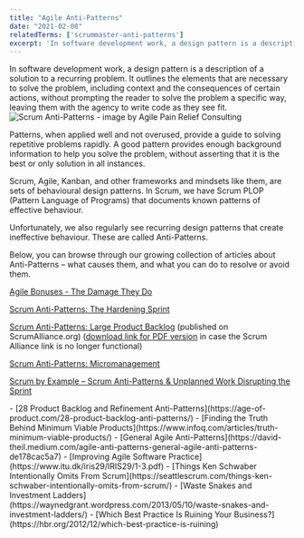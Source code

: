 ```yaml
---
title: "Agile Anti-Patterns"
date: "2021-02-08"
relatedTerms: ['scrummaster-anti-patterns']
excerpt: 'In software development work, a design pattern is a description of a solution to a'
---
```


In software development work, a design pattern is a description of a solution to a recurring problem. It outlines the elements that are necessary to solve the problem, including context and the consequences of certain actions, without prompting the reader to solve the problem a specific way, leaving them with the agency to write code as they see fit.![Scrum Anti-Patterns - image by Agile Pain Relief Consulting](src/content/glossary/anti-patterns/images/APR_Blog-Illustrations_June2019_Anti-Patterns_v5-300x178.jpg)

Patterns, when applied well and not overused, provide a guide to solving repetitive problems rapidly. A good pattern provides enough background information to help you solve the problem, without asserting that it is the best or only solution in all instances.

Scrum, Agile, Kanban, and other frameworks and mindsets like them, are sets of behavioural design patterns. In Scrum, we have Scrum PLOP (Pattern Language of Programs) that documents known patterns of effective behaviour.

Unfortunately, we also regularly see recurring design patterns that create ineffective behaviour. These are called Anti-Patterns.

Below, you can browse through our growing collection of articles about Anti-Patterns – what causes them, and what you can do to resolve or avoid them.

[Agile Bonuses - The Damage They Do](/blog/agile-bonuses-the-damage-they-do)

[Scrum Anti-Patterns: The Hardening Sprint](/blog/antipattern-hardening-sprint)

[Scrum Anti-Patterns: Large Product Backlog](https://resources.scrumalliance.org/Article/scrum-anti-patterns-large-product-backlog) (published on ScrumAlliance.org) ([download link for PDF version](https://www.dropbox.com/s/hnn9qte2efneyb8/Scrum%20AntiPatterns%20Large%20Product%20Backlog.pdf?dl=0) in case the Scrum Alliance link is no longer functional)

[Scrum Anti-Patterns: Micromanagement](/blog/scrum-anti-patterns-micromanagement)

[Scrum by Example – Scrum Anti-Patterns & Unplanned Work Disrupting the Sprint](/blog/scrum-by-example-scrum-anti-patterns-unplanned-work-disrupting-the-sprint)

<HighlightBox heading="Resource Links" variant="resourceLinks">
- [28 Product Backlog and Refinement Anti-Patterns](https://age-of-product.com/28-product-backlog-anti-patterns/)
- [Finding the Truth Behind Minimum Viable Products](https://www.infoq.com/articles/truth-minimum-viable-products/)
- [General Agile Anti-Patterns](https://david-theil.medium.com/agile-anti-patterns-general-agile-anti-patterns-de178cac5a7)
- [Improving Agile Software Practice](https://www.itu.dk/iris29/IRIS29/1-3.pdf)
- [Things Ken Schwaber Intentionally Omits From Scrum](https://seattlescrum.com/things-ken-schwaber-intentionally-omits-from-scrum/)
- [Waste Snakes and Investment Ladders](https://waynedgrant.wordpress.com/2013/05/10/waste-snakes-and-investment-ladders/)
- [Which Best Practice Is Ruining Your Business?](https://hbr.org/2012/12/which-best-practice-is-ruining)
</HighlightBox>
